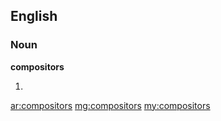 ==English==

===Noun===
'''compositors'''

# {{plural of|[[compositor]]}}

[[ar:compositors]]
[[mg:compositors]]
[[my:compositors]]